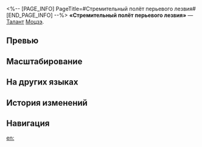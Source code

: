 <%-- [PAGE_INFO]
PageTitle=#Стремительный полёт перьевого лезвия#
[END_PAGE_INFO] --%>
{{Навык Инфобокс
|Название         = Стремительный полёт перьевого лезвия
|Изображение      = Навык Стремительный полёт перьевого лезвия.png
|Персонаж         = Моцзэ
|Тип              = Талант
|Тэг              = Одиночная атака
|УронСтойк        = 10
|ЭнергияГен       = 10
|Энергия          = 
|Длительность     = 
|Описание         = Пока на поле боя есть противник со статусом Жертва, Моцзэ переходит в состояние {{Доп эффект|Отсутствие}}.<br />После того как союзник атакует противника со статусом Жертва, Моцзэ наносит этой цели {{Доп эффект|дополнительный электрический урон}}, равный {{Цвет|Выделенный|15%—33%}} от своей силы атаки, и расходует 1 ед. заряда. За каждые 3 ед. заряда, которые расходует Моцзэ, он выполняет 1 {{Доп эффект|бонус-атаку}}, которая наносит цели электрический урон, равный {{Цвет|Выделенный|80%—176%}} от своей силы атаки. Когда заряд опускается до 0, с цели снимается статус Жертва, после чего сбрасывается количество единиц заряда, необходимых для выполнения {{Доп эффект|бонус-атаки}}. {{Доп эффект|Бонус-атака}}, описанная в таланте персонажа, не расходует заряд.
|Свойство1        = 
|Масштабирование1 = 
}}
'''«Стремительный полёт перьевого лезвия»''' — [[Талант]] [[Моцзэ]].

==Превью==
{{Превью
|Файл = Стремительный полёт перьевого лезвия Превью
}}

==Масштабирование==
{{Масштабирование навыка|тип=Талант
|15%;16.5%;18%;19.5%;21%;22.5%;24.38%;26.25%;28.13%;30%;31.5%;33%;34.5%;36%;37.5%
|80%;88%;96%;104%;112%;120%;130%;140%;150%;160%;168%;176%;184%;192%;200%
}}

==На других языках==
{{На других языках
|en   = Cascading Featherblade
|zhs  = 伸天卑飞，折翅为芒
|zht  = 伸天卑飛，折翅為芒
|ja   = {{Rubi|翼|つばさ}}を{{Rubi|折|お}}りて{{Rubi|鋒鋩|ほうぼう}}とす
|ko   = 깃을 꺾어 완성한 칼날
|es   = Cascada de puñales plumíferos
|fr   = Assaut des plumes
|ru   = Стремительный полёт перьевого лезвия
|th   = Cascading Featherblade
|vi   = Thu Cánh Tung Đao
|de   = Federstich im Sturzflug
|id   = Cascading Featherblade
|pt   = Cascata de Lâminas Emplumadas
}}

==История изменений==
{{История изменений|3.5}}

==Навигация==
{{Навык Навбокс|Моцзэ}}

[[en:]]